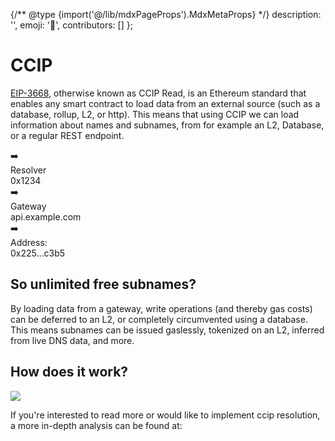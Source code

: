 
{/** @type {import('@/lib/mdxPageProps').MdxMetaProps} */}
    description: '',
    emoji: '🔗',
    contributors: []
};

# CCIP

[EIP-3668](https://eips.ethereum.org/EIPS/eip-3668), otherwise known as CCIP Read, is an Ethereum standard that enables any smart contract to load data from an external source (such as a database, rollup, L2, or http).
This means that using CCIP we can load information about names and subnames, from for example an L2, Database, or a regular REST endpoint.

<div className="card p-4 flex justify-center items-center gap-4">
    <Usertag name="lucemans.cb.id" image="https://metadata.ens.domains/mainnet/avatar/luc.eth" />
    <div>➡️</div>
    <div className="text-center leading-4">
        <div className="font-bold">Resolver</div>
        <div>0x1234</div>
    </div>
    <div>➡️</div>
    <div className="text-center leading-4">
        <div className="font-bold">Gateway</div>
        <div>api.example.com</div>
    </div>
    <div>➡️</div>
    <div className="text-center leading-4 card p-2 no-margin !bg-lime-50">
        <div className="font-bold">Address:</div>
        <div>0x225...c3b5</div>
    </div>
</div>

## So unlimited free subnames?

By loading data from a gateway, write operations (and thereby gas costs) can be deferred to an L2, or completely circumvented using a database.
This means subnames can be issued gaslessly, tokenized on an L2, inferred from live DNS data, and more.

## How does it work?

<img src="/content/learn/ccip/1.png" className="w-full card" />

If you're interested to read more or would like to implement ccip resolution, a more in-depth analysis can be found at:

<EmbedLink
    href="/resolvers/ccip"
    title="Cross Chain Interoperability for Developers"
    tag="Advanced"
    description="To learn more about the cross chain interoparability."
/>
